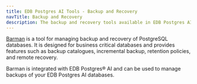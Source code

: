 ```yaml
---
title: EDB Postgres AI Tools - Backup and Recovery
navTitle: Backup and Recovery
description: The backup and recovery tools available in EDB Postgres AI Tools
---
```


[Barman](/supported-open-source/barman/) is a tool for managing backup and recovery of PostgreSQL databases. It is designed for business critical databases and provides features such as backup catalogues, incremental backup, retention policies, and remote recovery. 

Barman is integrated with EDB Postgres® AI and can be used to manage backups of your EDB Postgres AI databases.

